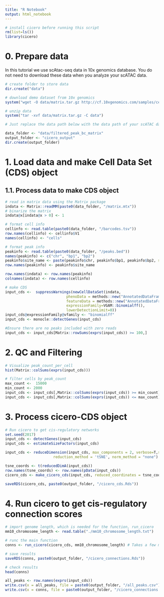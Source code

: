 ```yaml
---
title: "R Notebook"
output: html_notebook
---
```


```r
# install cicero before running this script
rm(list=ls())
library(cicero)
```
# 0. Prepare data
 In this tutorial we use scAtac-seq data in 10x genomics database.
 You do not need to download these data when you analyze your scATAC data. 
```r
# create folder to store data
dir.create("data")

# download demo dataset from 10x genomics 
system("wget -O data/matrix.tar.gz http://cf.10xgenomics.com/samples/cell-atac/1.1.0/atac_v1_E18_brain_fresh_5k/atac_v1_E18_brain_fresh_5k_filtered_peak_bc_matrix.tar.gz")

# unzip data
system("tar -xvf data/matrix.tar.gz -C data")
```
```r
# Just replace the data path below with the data path of your scATAC data if you have your scATAC data.

data_folder <- "data/filtered_peak_bc_matrix"
output_folder <- "cicero_output"
dir.create(output_folder)
```


# 1. Load data and make Cell Data Set (CDS) object 

## 1.1. Process data to make CDS object
```r
# read in matrix data using the Matrix package
indata <- Matrix::readMM(paste0(data_folder, "/matrix.mtx")) 
# binarize the matrix
indata@x[indata@x > 0] <- 1

# format cell info
cellinfo <- read.table(paste0(data_folder, "/barcodes.tsv"))
row.names(cellinfo) <- cellinfo$V1
names(cellinfo) <- "cells"

# format peak info
peakinfo <- read.table(paste0(data_folder, "/peaks.bed"))
names(peakinfo) <- c("chr", "bp1", "bp2")
peakinfo$site_name <- paste(peakinfo$chr, peakinfo$bp1, peakinfo$bp2, sep="_")
row.names(peakinfo) <- peakinfo$site_name

row.names(indata) <- row.names(peakinfo)
colnames(indata) <- row.names(cellinfo)

# make CDS
input_cds <-  suppressWarnings(newCellDataSet(indata,
                            phenoData = methods::new("AnnotatedDataFrame", data = cellinfo),
                            featureData = methods::new("AnnotatedDataFrame", data = peakinfo),
                            expressionFamily=VGAM::binomialff(),
                            lowerDetectionLimit=0))
input_cds@expressionFamily@vfamily <- "binomialff"
input_cds <- monocle::detectGenes(input_cds)

#Ensure there are no peaks included with zero reads
input_cds <- input_cds[Matrix::rowSums(exprs(input_cds)) >= 100,] 
```

# 2. QC and Filtering
```r
# Visualize peak_count_per_cell
hist(Matrix::colSums(exprs(input_cds)))


```
```r
# filter cells by peak_count
max_count <-  15000
min_count <- 2000
input_cds <- input_cds[,Matrix::colSums(exprs(input_cds)) >= min_count] 
input_cds <- input_cds[,Matrix::colSums(exprs(input_cds)) <= max_count] 

```



# 3. Process cicero-CDS object
```r
# Run cicero to get cis-regulatory networks
set.seed(2017)
input_cds <- detectGenes(input_cds)
input_cds <- estimateSizeFactors(input_cds)

input_cds <- reduceDimension(input_cds, max_components = 2, verbose=T,scaling = FALSE,relative_expr=FALSE,
                      reduction_method = 'tSNE', norm_method = "none")

tsne_coords <- t(reducedDimA(input_cds))
row.names(tsne_coords) <- row.names(pData(input_cds))
cicero_cds <- make_cicero_cds(input_cds, reduced_coordinates = tsne_coords)

saveRDS(cicero_cds, paste0(output_folder, "/cicero_cds.Rds"))

```

# 4. Run cicero to get cis-regulatory connection scores
```r
# import genome length, which is needed for the function, run_cicero 
mm10_chromosome_length <- read.table("./mm10_chromosome_length.txt")

# runc the main function
conns <- run_cicero(cicero_cds, mm10_chromosome_length) # Takes a few minutes to run

# save results
saveRDS(conns, paste0(output_folder, "/cicero_connections.Rds"))

# check results
head(conns)
```

```r
all_peaks <- row.names(exprs(input_cds))
write.csv(x = all_peaks, file = paste0(output_folder, "/all_peaks.csv"))
write.csv(x = conns, file = paste0(output_folder, "/cicero_connections.csv"))

```


